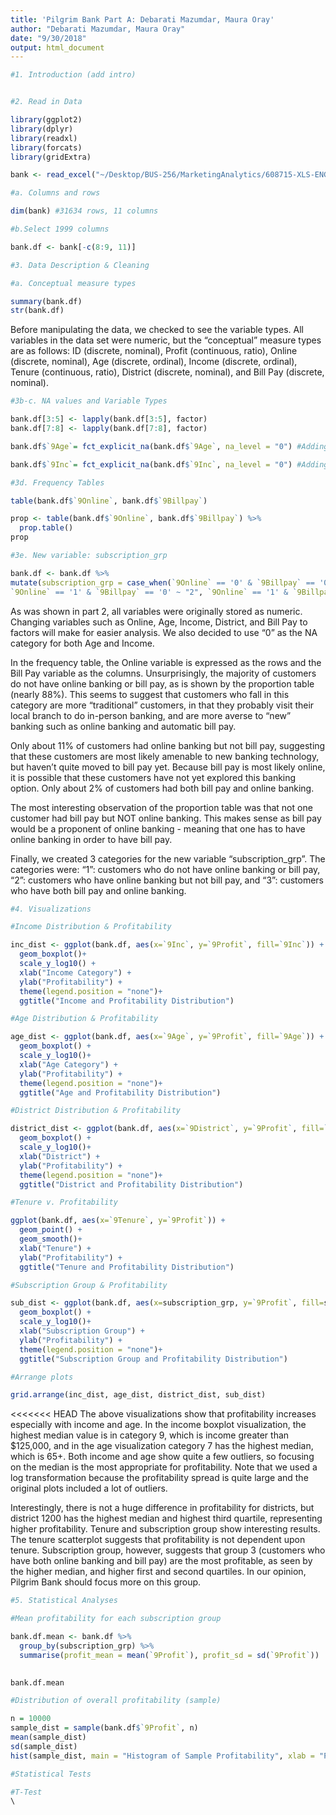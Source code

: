 ```yaml
---
title: 'Pilgrim Bank Part A: Debarati Mazumdar, Maura Oray'
author: "Debarati Mazumdar, Maura Oray"
date: "9/30/2018"
output: html_document
---
```


```r

#1. Introduction (add intro)


#2. Read in Data

library(ggplot2)
library(dplyr)
library(readxl)
library(forcats)
library(gridExtra)

bank <- read_excel("~/Desktop/BUS-256/MarketingAnalytics/608715-XLS-ENG.xls", sheet = 2)

#a. Columns and rows

dim(bank) #31634 rows, 11 columns

#b.Select 1999 columns

bank.df <- bank[-c(8:9, 11)] 

```

```r

#3. Data Description & Cleaning

#a. Conceptual measure types

summary(bank.df)
str(bank.df) 

```
Before manipulating the data, we checked to see the variable types. All variables in the data set were numeric, but the "conceptual" measure types are as follows: ID (discrete, nominal), Profit (continuous, ratio), Online (discrete, nominal), Age (discrete, ordinal), Income (discrete, ordinal), Tenure (continuous, ratio), District (discrete, nominal), and Bill Pay (discrete, nominal).  

```r

#3b-c. NA values and Variable Types

bank.df[3:5] <- lapply(bank.df[3:5], factor)
bank.df[7:8] <- lapply(bank.df[7:8], factor)

bank.df$`9Age`= fct_explicit_na(bank.df$`9Age`, na_level = "0") #Adding level '0' as category for NA age

bank.df$`9Inc`= fct_explicit_na(bank.df$`9Inc`, na_level = "0") #Adding level '0' as category for NA income

#3d. Frequency Tables

table(bank.df$`9Online`, bank.df$`9Billpay`)

prop <- table(bank.df$`9Online`, bank.df$`9Billpay`) %>%
  prop.table()
prop

#3e. New variable: subscription_grp

bank.df <- bank.df %>%
mutate(subscription_grp = case_when(`9Online` == '0' & `9Billpay` == '0' ~ "1",
`9Online` == '1' & `9Billpay` == '0' ~ "2", `9Online` == '1' & `9Billpay` == '1' ~ "3"))

```
As was shown in part 2, all variables were originally stored as numeric. Changing variables such as Online, Age, Income, District, and Bill Pay to factors will make for easier analysis. We also decided to use "0" as the NA category for both Age and Income.

In the frequency table, the Online variable is expressed as the rows and the Bill Pay variable as the columns. Unsurprisingly, the majority of customers do not have online banking or bill pay, as is shown by the proportion table (nearly 88%). This seems to suggest that customers who fall in this category are more "traditional" customers, in that they probably visit their local branch to do in-person banking, and are more averse to "new" banking such as online banking and automatic bill pay.

Only about 11% of customers had online banking but not bill pay, suggesting that these customers are most likely amenable to new banking technology, but haven't quite moved to bill pay yet. Because bill pay is most likely online, it is possible that these customers have not yet explored this banking option. Only about 2% of customers had both bill pay and online banking. 

The most interesting observation of the proportion table was that not one customer had bill pay but NOT online banking. This makes sense as bill pay would be a proponent of online banking - meaning that one has to have online banking in order to have bill pay. 

Finally, we created 3 categories for the new variable "subscription_grp". The categories were: "1": customers who do not have online banking or bill pay, "2": customers who have online banking but not bill pay, and "3": customers who have both bill pay and online banking.

```r

#4. Visualizations

#Income Distribution & Profitability

inc_dist <- ggplot(bank.df, aes(x=`9Inc`, y=`9Profit`, fill=`9Inc`)) +
  geom_boxplot()+
  scale_y_log10() +
  xlab("Income Category") +
  ylab("Profitability") +
  theme(legend.position = "none")+
  ggtitle("Income and Profitability Distribution")

#Age Distribution & Profitability

age_dist <- ggplot(bank.df, aes(x=`9Age`, y=`9Profit`, fill=`9Age`)) +
  geom_boxplot() +
  scale_y_log10()+
  xlab("Age Category") +
  ylab("Profitability") +
  theme(legend.position = "none")+
  ggtitle("Age and Profitability Distribution")

#District Distribution & Profitability

district_dist <- ggplot(bank.df, aes(x=`9District`, y=`9Profit`, fill=`9District`)) +
  geom_boxplot() +
  scale_y_log10()+
  xlab("District") +
  ylab("Profitability") +
  theme(legend.position = "none")+
  ggtitle("District and Profitability Distribution")

#Tenure v. Profitability

ggplot(bank.df, aes(x=`9Tenure`, y=`9Profit`)) +
  geom_point() +
  geom_smooth()+
  xlab("Tenure") +
  ylab("Profitability") +
  ggtitle("Tenure and Profitability Distribution")

#Subscription Group & Profitability

sub_dist <- ggplot(bank.df, aes(x=subscription_grp, y=`9Profit`, fill=subscription_grp)) +
  geom_boxplot() +
  scale_y_log10()+
  xlab("Subscription Group") +
  ylab("Profitability") +
  theme(legend.position = "none")+
  ggtitle("Subscription Group and Profitability Distribution")

#Arrange plots

grid.arrange(inc_dist, age_dist, district_dist, sub_dist)

```
<<<<<<< HEAD
The above visualizations show that profitability increases especially with income and age. In the income boxplot visualization, the highest median value is in category 9, which is income greater than $125,000, and in the age visualization category 7 has the highest median, which is 65+. Both income and age show quite a few outliers, so focusing on the median is the most appropriate for profitability. Note that we used a log transformation because the profitability spread is quite large and the original plots included a lot of outliers. 

Interestingly, there is not a huge difference in profitability for districts, but district 1200 has the highest median and highest third quartile, representing higher profitability. Tenure and subscription group show interesting results. The tenure scatterplot suggests that profitability is not dependent upon tenure. Subscription group, however, suggests that group 3 (customers who have both online banking and bill pay) are the most profitable, as seen by the higher median, and higher first and second quartiles. In our opinion, Pilgrim Bank should focus more on this group.

```r

#5. Statistical Analyses

#Mean profitability for each subscription group

bank.df.mean <- bank.df %>%
  group_by(subscription_grp) %>%
  summarise(profit_mean = mean(`9Profit`), profit_sd = sd(`9Profit`))
  

bank.df.mean

#Distribution of overall profitability (sample)

n = 10000
sample_dist = sample(bank.df$`9Profit`, n)
mean(sample_dist)
sd(sample_dist)
hist(sample_dist, main = "Histogram of Sample Profitability", xlab = "Profitability")

#Statistical Tests

#T-Test
\


```

